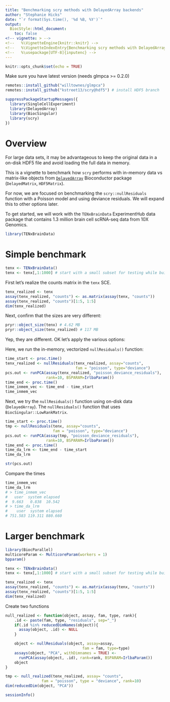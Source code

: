 ```yaml
---
title: "Benchmarking scry methods with DelayedArray backends"
author: "Stephanie Hicks"
date: "`r format(Sys.time(), '%d %B, %Y')`"
output: 
  BiocStyle::html_document:
    toc: false
<!-- vignette: > -->
<!--   %\VignetteEngine{knitr::knitr} -->
<!--   %\VignetteIndexEntry{Benchmarking scry methods with DelayedArray backends} -->
<!--   %\usepackage[UTF-8]{inputenc} -->
---
```


```r
knitr::opts_chunk$set(echo = TRUE)
```

Make sure you have latest version (needs glmpca >= 0.2.0)
```r
remotes::install_github("willtownes/glmpca")
remotes::install_github("kstreet13/scry@hdf5") # install HDF5 branch
```


```r
suppressPackageStartupMessages({
  library(SingleCellExperiment)
  library(DelayedArray)
  library(BiocSingular)
  library(scry)
})
```

# Overview

For large data sets, it may be advantageous to keep the original data in a on-disk HDF5 file and avoid loading the full data in memory.

This is a vignette to benchmark how `scry` performs with in-memory data vs matrix-like objects from [`DelayedArray`](https://bioconductor.org/packages/DelayedArray) Bioconductor package (`DelayedMatrix`, `HDF5Matrix`). 

For now, we are focused on benchmarking the `scry::nullResiduals` function with a Poisson model and using deviance residuals. We will expand this to other options later. 

To get started, we will work with the `TENxBrainData` ExperimentHub data package that contains 1.3 million brain cell scRNA-seq data from 10X Genomics. 

```r
library(TENxBrainData)
```

# Simple benchmark

```r
tenx <- TENxBrainData()
tenx <- tenx[,1:1000] # start with a small subset for testing while building benchmark code
```

First let's realize the counts matrix in the `tenx` SCE. 
```r
tenx_realized <- tenx
assay(tenx_realized, "counts") <- as.matrix(assay(tenx, "counts"))
assay(tenx_realized, "counts")[1:5, 1:5]
dim(tenx_realized)
```

Next, confirm that the sizes are very different: 
```r
pryr::object_size(tenx) # 4.62 MB
pryr::object_size(tenx_realized) # 117 MB
```

Yep, they are different. OK let's apply the various options: 

Here, we run the in-memory, vectorized `nullResiduals()` function: 

```r
time_start <- proc.time()
tenx_realized <- nullResiduals(tenx_realized, assay="counts",
                               fam = "poisson", type="deviance")
pcs.out <- runPCA(assay(tenx_realized, "poisson_deviance_residuals"), 
                  rank=10, BSPARAM=IrlbaParam())
time_end <- proc.time()
time_inmem_vec <- time_end - time_start
time_inmem_vec
```

Next, we try the `nullResiduals()` function using on-disk data (`DelayedArray`). 
The `nullResiduals()` function that uses `BiocSingular::LowRankMatrix`. 
```r
time_start <- proc.time()
tmp <- nullResiduals(tenx, assay="counts", 
                     fam = "poisson", type="deviance")
pcs.out <- runPCA(assay(tmp, "poisson_deviance_residuals"), 
                  rank=10, BSPARAM=IrlbaParam())
time_end <- proc.time()
time_da_lrm <- time_end - time_start
time_da_lrm

str(pcs.out)
```

Compare the times 
```r
time_inmem_vec
time_da_lrm
# > time_inmem_vec
#   user  system elapsed 
#  9.663   0.838  10.542 
# > time_da_lrm
#    user  system elapsed 
# 751.583 119.311 880.660 
```




# Larger benchmark

```r
library(BiocParallel)
multicoreParam <- MulticoreParam(workers = 1)
bpparam()
```

```r
tenx <- TENxBrainData()
tenx <- tenx[,1:1000] # start with a small subset for testing while building benchmark code

tenx_realized <- tenx
assay(tenx_realized, "counts") <- as.matrix(assay(tenx, "counts"))
assay(tenx_realized, "counts")[1:5, 1:5]
dim(tenx_realized)
```

Create two functions
```r
null_realized <- function(object, assay, fam, type, rank){
    .id <- paste(fam, type, "residuals", sep="_")
    if(.id %in% reducedDimNames(object)){
      assay(object, .id) <- NULL 
    }

    object <- nullResiduals(object, assay=assay,
                                  fam = fam, type=type)
    assays(object, "PCA", withDimnames = TRUE) <- 
      runPCA(assay(object, .id), rank=rank, BSPARAM=IrlbaParam())
    object
}

tmp <- null_realized(tenx_realized, assay= "counts", 
                fam = "poisson", type = "deviance", rank=10)
dim(reducedDim(object, "PCA"))

```


```r
sessionInfo()
```

